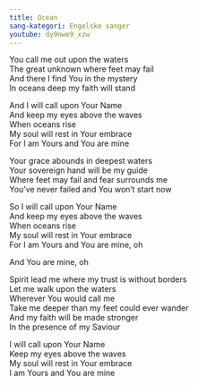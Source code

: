 ```yaml
---
title: Ocean
sang-kategori: Engelske sanger
youtube: dy9nwe9_xzw
---
```


You call me out upon the waters  
The great unknown where feet may fail  
And there I find You in the mystery  
In oceans deep my faith will stand

And I will call upon Your Name  
And keep my eyes above the waves  
When oceans rise  
My soul will rest in Your embrace  
For I am Yours and You are mine

Your grace abounds in deepest waters  
Your sovereign hand will be my guide  
Where feet may fail and fear surrounds me  
You've never failed and You won't start now

So I will call upon Your Name  
And keep my eyes above the waves  
When oceans rise  
My soul will rest in Your embrace  
For I am Yours and You are mine, oh

And You are mine, oh

Spirit lead me where my trust is without borders  
Let me walk upon the waters  
Wherever You would call me  
Take me deeper than my feet could ever wander  
And my faith will be made stronger  
In the presence of my Saviour

I will call upon Your Name  
Keep my eyes above the waves  
My soul will rest in Your embrace  
I am Yours and You are mine

